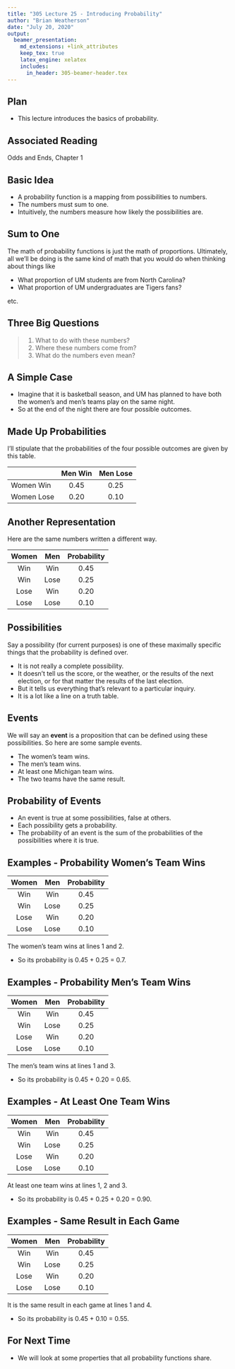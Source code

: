 ```yaml
---
title: "305 Lecture 25 - Introducing Probability"
author: "Brian Weatherson"
date: "July 20, 2020"
output: 
  beamer_presentation:
    md_extensions: +link_attributes
    keep_tex: true
    latex_engine: xelatex
    includes:
      in_header: 305-beamer-header.tex
---
```


## Plan

- This lecture introduces the basics of probability.

## Associated Reading

Odds and Ends, Chapter 1

## Basic Idea

- A probability function is a mapping from possibilities to numbers.
- The numbers must sum to one.
- Intuitively, the numbers measure how likely the possibilities are.

## Sum to One

The math of probability functions is just the math of proportions. Ultimately, all we'll be doing is the same kind of math that you would do when thinking about things like

- What proportion of UM students are from North Carolina?
- What proportion of UM undergraduates are Tigers fans?

etc.

## Three Big Questions

> 1. What to do with these numbers?
> 2. Where these numbers come from?
> 3. What do the numbers even mean?

## A Simple Case

- Imagine that it is basketball season, and UM has planned to have both the women's and men's teams play on the same night.
- So at the end of the night there are four possible outcomes.

## Made Up Probabilities

I'll stipulate that the probabilities of the four possible outcomes are given by this table.

              Men Win   Men Lose
-----------  --------- ----------
Women Win       0.45      0.25
Women Lose      0.20      0.10

## Another Representation

Here are the same numbers written a different way.

 Women   Men    Probability
------- ------ -------------
  Win    Win        0.45
  Win    Lose       0.25
  Lose   Win        0.20
  Lose   Lose       0.10
  
## Possibilities

Say a possibility (for current purposes) is one of these maximally specific things that the probability is defined over.

- It is not really a complete possibility.
- It doesn't tell us the score, or the weather, or the results of the next election, or for that matter the results of the last election.
- But it tells us everything that's relevant to a particular inquiry.
- It is a lot like a line on a truth table.
  
## Events

We will say an **event** is a proposition that can be defined using these possibilities. So here are some sample events.

- The women's team wins.
- The men's team wins.
- At least one Michigan team wins.
- The two teams have the same result.

## Probability of Events

- An event is true at some possibilities, false at others.
- Each possibility gets a probability.
- The probability of an event is the sum of the probabilities of the possibilities where it is true.

## Examples - Probability Women's Team Wins

\begincols
\begincol{.48\textwidth}

 Women   Men    Probability
------- ------ -------------
  Win    Win        0.45
  Win    Lose       0.25
  Lose   Win        0.20
  Lose   Lose       0.10
  
\endcol
\begincol{.48\textwidth}

The women's team wins at lines 1 and 2.

- So its probability is 0.45 + 0.25 = $0.7$.

\endcol
\endcols

## Examples - Probability Men's Team Wins

\begincols
\begincol{.48\textwidth}

 Women   Men    Probability
------- ------ -------------
  Win    Win        0.45
  Win    Lose       0.25
  Lose   Win        0.20
  Lose   Lose       0.10
  
\endcol
\begincol{.48\textwidth}

The men's team wins at lines 1 and 3.

- So its probability is 0.45 + 0.20 = $0.65$.

\endcol
\endcols

## Examples - At Least One Team Wins

\begincols
\begincol{.48\textwidth}

 Women   Men    Probability
------- ------ -------------
  Win    Win        0.45
  Win    Lose       0.25
  Lose   Win        0.20
  Lose   Lose       0.10
  
\endcol
\begincol{.48\textwidth}

\pause

At least one team wins at lines 1, 2 and 3.

- So its probability is 0.45 + 0.25 + 0.20 = $0.90$.

\endcol
\endcols

## Examples - Same Result in Each Game

\begincols
\begincol{.48\textwidth}

 Women   Men    Probability
------- ------ -------------
  Win    Win        0.45
  Win    Lose       0.25
  Lose   Win        0.20
  Lose   Lose       0.10
  
\endcol
\begincol{.48\textwidth}

\pause

It is the same result in each game at lines 1 and 4.

- So its probability is 0.45 + 0.10 = $0.55$.

\endcol
\endcols

## For Next Time

- We will look at some properties that all probability functions share.